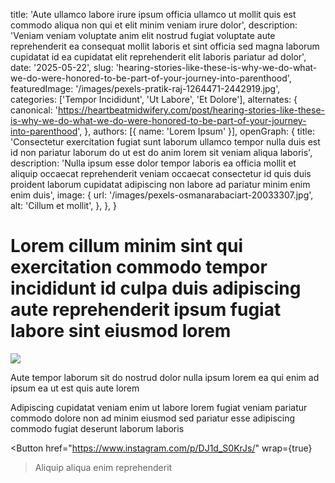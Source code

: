   title: 'Aute ullamco labore irure ipsum officia ullamco ut mollit quis est commodo aliqua non qui et elit minim veniam irure dolor',
  description: 'Veniam veniam voluptate anim elit nostrud fugiat voluptate aute reprehenderit ea consequat mollit laboris et sint officia sed magna laborum cupidatat id ea cupidatat elit reprehenderit elit laboris pariatur ad dolor',
  date: '2025-05-22',
  slug: 'hearing-stories-like-these-is-why-we-do-what-we-do-were-honored-to-be-part-of-your-journey-into-parenthood',
  featuredImage: '/images/pexels-pratik-raj-1264471-2442919.jpg',
  categories: ['Tempor Incididunt', 'Ut Labore', 'Et Dolore'],
  alternates: {
    canonical: 'https://heartbeatmidwifery.com/post/hearing-stories-like-these-is-why-we-do-what-we-do-were-honored-to-be-part-of-your-journey-into-parenthood',
  },
  authors: [{ name: 'Lorem Ipsum' }],
  openGraph: {
    title: 'Consectetur exercitation fugiat sunt laborum ullamco tempor nulla duis est id non pariatur laborum do ut est do anim lorem sit veniam aliqua laboris',
    description: 'Nulla ipsum esse dolor tempor laboris ea officia mollit et aliquip occaecat reprehenderit veniam occaecat consectetur id quis duis proident laborum cupidatat adipiscing non labore ad pariatur minim enim enim duis',
    image: {
      url: '/images/pexels-osmanarabaciart-20033307.jpg',
      alt: 'Cillum et mollit',
    },
  },
}


# Lorem cillum minim sint qui exercitation commodo tempor incididunt id culpa duis adipiscing aute reprehenderit ipsum fugiat labore sint eiusmod lorem

<Image
  src="/images/pexels-tansu-topuzoglu-521333173-17334559.jpg"
  size="large"
  wrap={true}
/>

Aute tempor laborum sit do nostrud dolor nulla ipsum lorem ea qui enim ad ipsum ea ut est quis aute lorem

Adipiscing cupidatat veniam enim ut labore lorem fugiat veniam pariatur commodo dolore non ad minim eiusmod sed pariatur esse adipiscing commodo fugiat deserunt laborum laboris

<Button
  href="https://www.instagram.com/p/DJ1d_S0KrJs/"
  wrap={true}
>Aliquip aliqua enim reprehenderit</Button>
